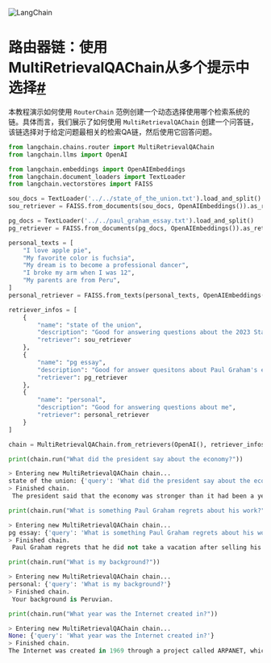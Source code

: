 

<Head>
  <script>
    {
      `(function() {
         var _hmt = _hmt || [];
(function() {
  var hm = document.createElement("script");
  hm.src = "https://hm.baidu.com/hm.js?e60fb290e204e04c5cb6f79b0ac1e697";
  var s = document.getElementsByTagName("script")[0]; 
  s.parentNode.insertBefore(hm, s);
})();
       })();`
    }
  </script>
</Head>

![LangChain](https://pica.zhimg.com/50/v2-56e8bbb52aa271012541c1fe1ceb11a2_r.gif)





路由器链：使用MultiRetrievalQAChain从多个提示中选择[#](#router-chains-selecting-from-multiple-prompts-with-multiretrievalqachain "Permalink to this headline")
===============================================================================================================================================

本教程演示如何使用 `RouterChain` 范例创建一个动态选择使用哪个检索系统的链。具体而言，我们展示了如何使用 `MultiRetrievalQAChain` 创建一个问答链，该链选择对于给定问题最相关的检索QA链，然后使用它回答问题。

```python
from langchain.chains.router import MultiRetrievalQAChain
from langchain.llms import OpenAI

```

```python
from langchain.embeddings import OpenAIEmbeddings
from langchain.document_loaders import TextLoader
from langchain.vectorstores import FAISS

sou_docs = TextLoader('../../state_of_the_union.txt').load_and_split()
sou_retriever = FAISS.from_documents(sou_docs, OpenAIEmbeddings()).as_retriever()

pg_docs = TextLoader('../../paul_graham_essay.txt').load_and_split()
pg_retriever = FAISS.from_documents(pg_docs, OpenAIEmbeddings()).as_retriever()

personal_texts = [
    "I love apple pie",
    "My favorite color is fuchsia",
    "My dream is to become a professional dancer",
    "I broke my arm when I was 12",
    "My parents are from Peru",
]
personal_retriever = FAISS.from_texts(personal_texts, OpenAIEmbeddings()).as_retriever()

```

```python
retriever_infos = [
    {
        "name": "state of the union", 
        "description": "Good for answering questions about the 2023 State of the Union address", 
        "retriever": sou_retriever
    },
    {
        "name": "pg essay", 
        "description": "Good for answer quesitons about Paul Graham's essay on his career", 
        "retriever": pg_retriever
    },
    {
        "name": "personal", 
        "description": "Good for answering questions about me", 
        "retriever": personal_retriever
    }
]

```

```python
chain = MultiRetrievalQAChain.from_retrievers(OpenAI(), retriever_infos, verbose=True)

```

```python
print(chain.run("What did the president say about the economy?"))

```

```python
> Entering new MultiRetrievalQAChain chain...
state of the union: {'query': 'What did the president say about the economy in the 2023 State of the Union address?'}
> Finished chain.
 The president said that the economy was stronger than it had been a year prior, and that the American Rescue Plan helped create record job growth and fuel economic relief for millions of Americans. He also proposed a plan to fight inflation and lower costs for families, including cutting the cost of prescription drugs and energy, providing investments and tax credits for energy efficiency, and increasing access to child care and Pre-K.

```

```python
print(chain.run("What is something Paul Graham regrets about his work?"))

```

```python
> Entering new MultiRetrievalQAChain chain...
pg essay: {'query': 'What is something Paul Graham regrets about his work?'}
> Finished chain.
 Paul Graham regrets that he did not take a vacation after selling his company, instead of immediately starting to paint.

```

```python
print(chain.run("What is my background?"))

```

```python
> Entering new MultiRetrievalQAChain chain...
personal: {'query': 'What is my background?'}
> Finished chain.
 Your background is Peruvian.

```

```python
print(chain.run("What year was the Internet created in?"))

```

```python
> Entering new MultiRetrievalQAChain chain...
None: {'query': 'What year was the Internet created in?'}
> Finished chain.
The Internet was created in 1969 through a project called ARPANET, which was funded by the United States Department of Defense. However, the World Wide Web, which is often confused with the Internet, was created in 1989 by British computer scientist Tim Berners-Lee.

```

